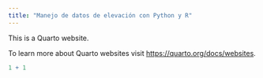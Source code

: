```yaml
---
title: "Manejo de datos de elevación con Python y R"
---
```


This is a Quarto website.

To learn more about Quarto websites visit <https://quarto.org/docs/websites>.

```r
1 + 1
```
